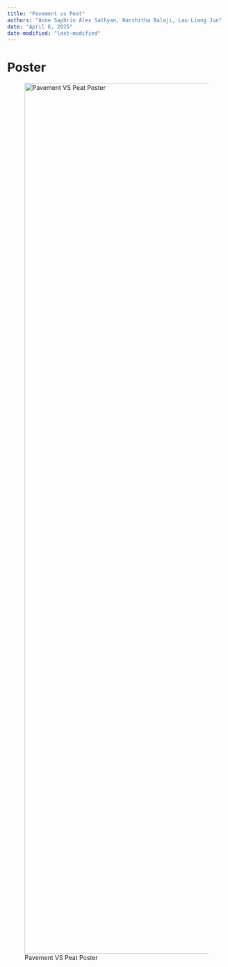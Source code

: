 ```yaml
---
title: "Pavement vs Peat"
authors: "Anne Saphrin Alex Sathyan, Harshitha Balaji, Lau Liang Jun"
date: "April 6, 2025"
date-modified: "last-modified"
---
```


# Poster

![Pavement VS Peat Poster](images/Pavement vs Peat-01.jpg){width="2000"}

